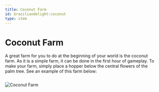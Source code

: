 ```yaml
---
title: Coconut Farm
id: braziliandelight:coconut
type: item
---
```


# Coconut Farm

A great farm for you to do at the beginning of your world is the coconut farm. As it is a simple farm, it can be done in the first hour of gameplay. To make your farm, simply place a hopper below the central flowers of the palm tree. See an example of this farm below:

<p align="center">
<img src=""
alt=""/>
</p>

<div style={{ display: "flex", flexWrap: "wrap", justifyContent: "center" }}>
    <img 
        src="https://github.com/danbrown/deltaboxwiki/blob/main/docs/braziliandelight/.assets/vids/getting_coconuts.gif?raw=true"
        alt="Coconut Farm"
        style={{ width: "480px", height: "auto", margin: "10px", borderRadius: "10px", boxShadow: "0 4px 8px rgba(0, 0, 0, 0.2)", imageRendering: "pixelated"}} 
    />
</div>